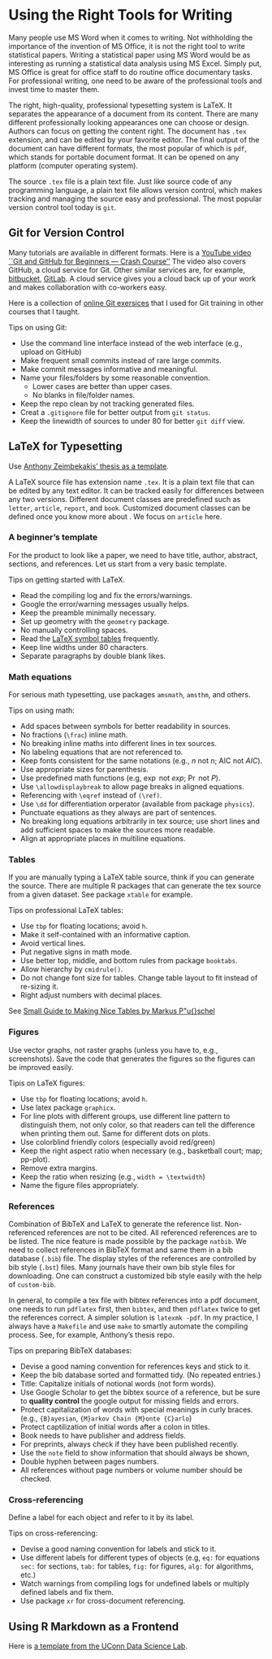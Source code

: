 # Using the Right Tools for Writing

Many people use MS Word when it comes to writing. 
Not withholding the importance of the invention of MS Office,
it is not the right tool to write statistical papers. Writing a statistical
paper using MS Word would be as interesting as running a statistical data
analysis using MS Excel. Simply put, MS Office is great for office staff to do
routine office documentary tasks. For professional writing, one need to be aware
of the professional tools and invest time to master them.


The right, high-quality, professional typesetting system is LaTeX. It separates
the appearance of a document from its content. There are many different
professionally looking appearances one can choose or design. Authors can focus
on getting the content right.  The document has `.tex` extension, and can be
edited by your favorite editor. The final output of the document can have
different formats, the most popular of which is `pdf`, which stands for portable
document format. It can be opened on any platform (computer operating system).


The source `.tex` file is a plain text file. Just like source code of any
programming language, a plain text file allows version control, which makes
tracking and managing the source easy and professional. The most popular version
control tool today is `git`. 


## Git for Version Control

Many tutorials are available in different formats. Here is a [YouTube video
``Git and GitHub for Beginners --- Crash
Course''](https://www.youtube.com/watch?v=RGOj5yH7evk)
<!-- https://www.youtube.com/watch?v=USjZcfj8yxE). -->
The video also covers GitHub, a cloud service for Git. Other similar services
are, for example, [bitbucket](bitbucket.org), [GitLab](gitlab.com). A cloud
service gives you a cloud back up of your work and makes collaboration with
co-workers easy.


Here is a collection of [online Git exersices](https://gitexercises.fracz.com)
that I used for Git training in other courses that I taught.


Tips on using Git:

+ Use the command line interface instead of the web interface (e.g., upload on GitHub)
+ Make frequent small commits instead of rare large commits.
+ Make commit messages informative and meaningful.
+ Name your files/folders by some reasonable convention. 
    - Lower cases are better than upper cases.
    - No blanks in file/folder names.
+ Keep the repo clean by not tracking generated files.
+ Creat a `.gitignore` file for better output from `git status`.
+ Keep the linewidth of sources to under 80 for better `git diff` view.


## LaTeX for Typesetting

Use [Anthony Zeimbekakis' thesis as a template](https://github.com/azeimbekakis/KS-Test-Thesis).

A LaTeX source file has extension name `.tex`. It is a plain text file that can
be edited by any text editor. It can be tracked easily for differences between
any two versions. Different document classes are predefined such as `letter`,
`article`, `report`, and `book`. Customized document classes can be defined once
you know more about \LaTeX. We focus on `article` here.


### A beginner's template

For the product to look like a paper, we need to have title, author, abstract,
sections, and references. Let us start from a very basic template.


Tips on getting started with LaTeX.

+ Read the compiling log and fix the errors/warnings.
+ Google the error/warning messages usually helps.
+ Keep the preamble minimally necessary.
+ Set up geometry with the `geometry` package.
+ No manually controlling spaces.
+ Read the [LaTeX symbol
  tables](https://artofproblemsolving.com/wiki/index.php/LaTeX:Symbols)
  frequently.
+ Keep line widths under 80 characters.
+ Separate paragraphs by double blank likes.


### Math equations

For serious math typesetting, use packages `amsmath`, `amsthm`, and others.

Tips on using math:

+ Add spaces between symbols for better readability in sources.
+ No fractions (`\frac`) inline math.
+ No breaking inline maths into different lines in tex sources.
+ No labeling equations that are not referenced to.
+ Keep fonts consistent for the same notations (e.g., $n$ not n;
  AIC not $AIC$).
+ Use appropriate sizes for parenthesis.
+ Use predefined math functions (e.g, $\exp$ not $exp$; $\Pr$ not $P$).
+ Use `\allowdisplaybreak` to allow page breaks in aligned equations.
+ Referencing with `\eqref` instead of `(\ref)`.
+ Use `\dd` for differentiation orperator (available from package `physics`).
+ Punctuate equations as they always are part of sentences.
+ No breaking long equations arbitrarily in tex source; use short lines and add
  sufficient spaces to make the sources more readable.
+ Align at appropriate places in multiline equations.

### Tables

If you are manually typing a LaTeX table source, think if you can generate the
source. There are multiple R packages that can generate the tex source from a
given dataset. See package `xtable` for example.

Tips on professional LaTeX tables:

+ Use `tbp` for floating locations; avoid `h`.
+ Make it self-contained with an informative caption.
+ Avoid vertical lines.
+ Put negative signs in math mode.
+ Use better top, middle, and bottom rules from package `booktabs`. 
+ Allow hierarchy by `cmidrule()`.
+ Do not change font size for tables. Change table layout to fit instead of
  re-sizing it.
+ Right adjust numbers with decimal places.
  

See [Small Guide to Making Nice Tables by Markus
P\"u{}schel](https://people.inf.ethz.ch/markusp/teaching/guides/guide-tables.pdf)

### Figures

Use vector graphs, not raster graphs (unless you have to, e.g.,
screenshots). Save the code that generates the figures so the figures can be
improved easily.

Tipis on LaTeX figures:

+ Use `tbp` for floating locations; avoid `h`.
+ Use latex package `graphicx`.
+ For line plots with different groups, use different line pattern to
  distinguish them, not only color, so that readers can tell the difference when
  printing them out. Same for different dots on plots.
+ Use colorblind friendly colors (especially avoid red/green)
+ Keep the right aspect ratio when necessary (e.g., basketball court; map;
  pp-plot).
+ Remove extra margins.
+ Keep the ratio when resizing (e.g., `width = \textwidth`)
+ Name the figure files appropriately.


### References

Combination of BibTeX and LaTeX to generate the reference list. Non-referenced
references are not to be cited. All referenced references are to be listed. The
nice feature is made possible by the package `natbib`.  We need to collect
references in BibTeX format and same them in a bib database (`.bib`) file. The
display styles of the references are controlled by bib style (`.bst`)
files. Many journals have their own bib style files for downloading. One can
construct a customized bib style easily with the help of `custom-bib`.


In general, to compile a tex file with bibtex references into a pdf document,
one needs to run `pdflatex` first,  then `bibtex`, and then `pdflatex` twice to
get the references correct. A simpler solution is `latexmk -pdf`. In my
practice, I always have a `Makefile` and use `make` to smartly automate the
compiling process. See, for example, Anthony's thesis repo.


Tips on preparing BibTeX databases:

+ Devise a good naming convention for references keys and stick to it.
+ Keep the bib database sorted and formatted tidy. (No repeated entries.)
+ Title: Capitalize initials of notional words (not form words).
+ Use Google Scholar to get the bibtex source of a reference, but be sure to 
__quality control__ the google output for missing fields and errors.
+ Protect capitalization of words with special meanings in curly braces.
   (e.g., `{B}ayesian`, `{M}arkov Chain {M}onte {C}arlo`)
+ Protect captilization of initial words after a colon in titles.
+ Book needs to have publisher and address fields.
+ For preprints, always check if they have been published recently.
+ Use the `note` field to show information that should always be shown,
+ Double hyphen between pages numbers.
+ All references without page numbers or volume number should be checked.


### Cross-referencing

Define a label for each object and refer to it by its label. 

Tips on cross-referencing:

+ Devise a good naming convention for labels and stick to it.
+ Use different labels for different types of objects (e.g, `eq:` for equations
  `sec:` for sections, `tab:` for tables, `fig:` for figures, `alg:` for
  algorithms, etc.)
+ Watch warnings from compiling logs for undefined labels or multiply defined
  labels and fix them.
+ Use package `xr` for cross-document referencing.


## Using R Markdown as a Frontend

Here is [a template from the UConn Data Science Lab](https://statds.org/template/).
